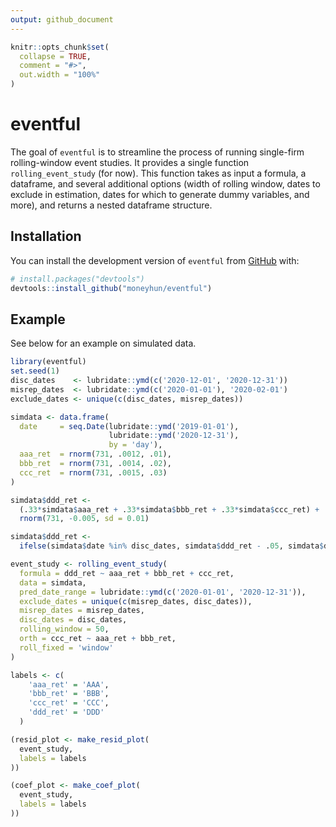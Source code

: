 ```yaml
---
output: github_document
---
```


<!-- README.md is generated from README.Rmd. Please edit that file -->

```r
knitr::opts_chunk$set(
  collapse = TRUE,
  comment = "#>",
  out.width = "100%"
)
```

# eventful

<!-- badges: start -->
<!-- badges: end -->

The goal of `eventful` is to streamline the process of running single-firm rolling-window event studies.  It provides a single function `rolling_event_study` (for now).  This function takes as input a formula, a dataframe, and several additional options (width of rolling window, dates to exclude in estimation, dates for which to generate dummy variables, and more), and returns a nested dataframe structure.  

## Installation

You can install the development version of `eventful` from [GitHub](https://github.com/) with:

``` r
# install.packages("devtools")
devtools::install_github("moneyhun/eventful")
```

## Example

See below for an example on simulated data. 

```r
library(eventful)
set.seed(1)
disc_dates    <- lubridate::ymd(c('2020-12-01', '2020-12-31'))
misrep_dates  <- lubridate::ymd(c('2020-01-01'), '2020-02-01')
exclude_dates <- unique(c(disc_dates, misrep_dates))

simdata <- data.frame(
  date     = seq.Date(lubridate::ymd('2019-01-01'),
                      lubridate::ymd('2020-12-31'),
                      by = 'day'),
  aaa_ret  = rnorm(731, .0012, .01),
  bbb_ret  = rnorm(731, .0014, .02),
  ccc_ret  = rnorm(731, .0015, .03)
)

simdata$ddd_ret <- 
  (.33*simdata$aaa_ret + .33*simdata$bbb_ret + .33*simdata$ccc_ret) + 
  rnorm(731, -0.005, sd = 0.01)

simdata$ddd_ret <- 
  ifelse(simdata$date %in% disc_dates, simdata$ddd_ret - .05, simdata$ddd_ret)

event_study <- rolling_event_study(
  formula = ddd_ret ~ aaa_ret + bbb_ret + ccc_ret,
  data = simdata,
  pred_date_range = lubridate::ymd(c('2020-01-01', '2020-12-31')),
  exclude_dates = unique(c(misrep_dates, disc_dates)),
  misrep_dates = misrep_dates,
  disc_dates = disc_dates,
  rolling_window = 50,
  orth = ccc_ret ~ aaa_ret + bbb_ret,
  roll_fixed = 'window'
)

labels <- c(
    'aaa_ret' = 'AAA', 
    'bbb_ret' = 'BBB', 
    'ccc_ret' = 'CCC', 
    'ddd_ret' = 'DDD'
  )

(resid_plot <- make_resid_plot(
  event_study, 
  labels = labels
))

(coef_plot <- make_coef_plot(
  event_study, 
  labels = labels
))
```
